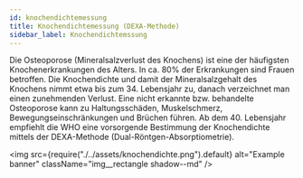 ---
id: knochendichtemessung
title: Knochendichtemessung (DEXA-Methode)
sidebar_label: Knochendichtemssung
---

Die Osteoporose (Mineralsalzverlust des Knochens) ist eine der häufigsten Knochenerkrankungen des Alters. In ca. 80% der Erkrankungen sind Frauen betroffen. Die Knochendichte und damit der Mineralsalzgehalt des Knochens nimmt etwa bis zum 34. Lebensjahr zu, danach verzeichnet man einen zunehmenden Verlust. Eine nicht erkannte bzw. behandelte Osteoporose kann zu Haltungsschäden, Muskelschmerz, Bewegungseinschränkungen und Brüchen führen. Ab dem 40. Lebensjahr empfiehlt die WHO eine vorsorgende Bestimmung der Knochendichte mittels der DEXA-Methode (Dual-Röntgen-Absorptiometrie).

<img
  src={require("./../assets/knochendichte.png").default}
  alt="Example banner"
  className="img__rectangle shadow--md"
/>
